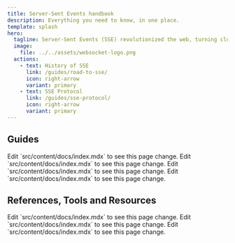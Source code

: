 ```yaml
---
title: Server-Sent Events handbook
description: Everything you need to know, in one place.
template: splash
hero:
  tagline: Server-Sent Events (SSE) revolutionized the web, turning clunky, slow real-time interactions into sleek, low-latency experiences, making them the go-to for dynamic, user-friendly applications.
  image:
    file: ../../assets/websocket-logo.png
  actions:
    - text: History of SSE
      link: /guides/road-to-sse/
      icon: right-arrow
      variant: primary
    - text: SSE Protocol
      link: /guides/sse-protocol/
      icon: right-arrow
      variant: primary
---
```



## Guides

<CardGrid>
	<LinkCard title="The Road to SSE" icon="pencil" href="/guides/road-to-sse/">
    Edit `src/content/docs/index.mdx` to see this page change.
  </LinkCard>
  <LinkCard title="SSE Protocol" icon="pencil" href="/guides/sse-protocol/">
    Edit `src/content/docs/index.mdx` to see this page change.
  </LinkCard>
  <LinkCard title="Building an SSE App" icon="pencil" href="/guides/building-an-sse-app/">
		Edit `src/content/docs/index.mdx` to see this page change.
	</LinkCard>
  <LinkCard title="SSE at Scale" icon="pencil" href="/guides/sse-at-scale/">
		Edit `src/content/docs/index.mdx` to see this page change.
	</LinkCard>
</CardGrid>

## References, Tools and Resources

<CardGrid>
	<LinkCard title="SSE API Reference" icon="pencil" href="/reference/sse-api/">
    Edit `src/content/docs/index.mdx` to see this page change.
  </LinkCard>
  <LinkCard title="SSE Echo Server" icon="pencil" href="/tools/sse-echo-server/">
    Edit `src/content/docs/index.mdx` to see this page change.
  </LinkCard>
  <LinkCard title="SSE Resources" icon="pencil" href="/resources/sse-resources/">
		Edit `src/content/docs/index.mdx` to see this page change.
	</LinkCard>
</CardGrid>
